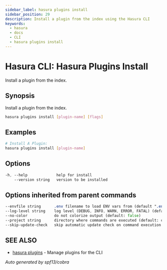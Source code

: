 ```yaml
---
sidebar_label: hasura plugins install
sidebar_position: 29
description: Install a plugin from the index using the Hasura CLI
keywords:
  - hasura
  - docs
  - CLI
  - hasura plugins install
---
```


# Hasura CLI: Hasura Plugins Install

Install a plugin from the index.

## Synopsis

Install a plugin from the index.

```bash
hasura plugins install [plugin-name] [flags]
```

## Examples

```bash
# Install A Plugin:
hasura plugins install [plugin-name]
```

## Options

```sass
-h, --help             help for install
    --version string   version to be installed
```

## Options inherited from parent commands

```sass
--envfile string      .env filename to load ENV vars from (default ".env")
--log-level string    log level (DEBUG, INFO, WARN, ERROR, FATAL) (default "INFO")
--no-color            do not colorize output (default: false)
--project string      directory where commands are executed (default: current dir)
--skip-update-check   skip automatic update check on command execution
```

## SEE ALSO

* [hasura plugins](/hasura-cli/commands/hasura_plugins.mdx)	 - Manage plugins for the CLI

_Auto generated by spf13/cobra_
